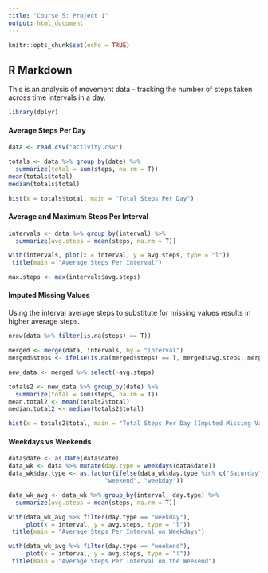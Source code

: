 ---
title: "Course 5: Project 1"
output: html_document
---

```{r setup, include=FALSE}
knitr::opts_chunk$set(echo = TRUE)
```

## R Markdown

This is an analysis of movement data - tracking the number of steps taken across time intervals in a day. 

```{r load, hide = T}
library(dplyr)
```

#### Average Steps Per Day
```{r one}
data <- read.csv("activity.csv")

totals <- data %>% group_by(date) %>% 
  summarize(total = sum(steps, na.rm = T))
mean(totals$total) 
median(totals$total)

hist(x = totals$total, main = "Total Steps Per Day")
```

#### Average and Maximum Steps Per Interval 
```{r two}
intervals <- data %>% group_by(interval) %>% 
  summarize(avg.steps = mean(steps, na.rm = T))

with(intervals, plot(x = interval, y = avg.steps, type = "l"))
 title(main = "Average Steps Per Interval")

max.steps <- max(intervals$avg.steps)
```

#### Imputed Missing Values 

Using the interval average steps to substitute for missing values results in higher average steps.

```{r three}
nrow(data %>% filter(is.na(steps) == T))

merged <- merge(data, intervals, by = "interval")
merged$steps <- ifelse(is.na(merged$steps) == T, merged$avg.steps, merged$steps)

new_data <- merged %>% select(-avg.steps)

totals2 <- new_data %>% group_by(date) %>% 
  summarize(total = sum(steps, na.rm = T))
mean.total2 <- mean(totals2$total) 
median.total2 <- median(totals2$total)

hist(x = totals2$total, main = "Total Steps Per Day (Imputed Missing Values)")
```


#### Weekdays vs Weekends

```{r four}
data$date <- as.Date(data$date)
data_wk <- data %>% mutate(day.type = weekdays(data$date))
data_wk$day.type <- as.factor(ifelse(data_wk$day.type %in% c("Saturday", "Sunday"), 
                           "weekend", "weekday"))

data_wk_avg <- data_wk %>% group_by(interval, day.type) %>% 
  summarize(avg.steps = mean(steps, na.rm = T))

with(data_wk_avg %>% filter(day.type == "weekday"), 
     plot(x = interval, y = avg.steps, type = "l"))
 title(main = "Average Steps Per Interval on Weekdays")

with(data_wk_avg %>% filter(day.type == "weekend"), 
     plot(x = interval, y = avg.steps, type = "l"))
 title(main = "Average Steps Per Interval on the Weekend")
```

